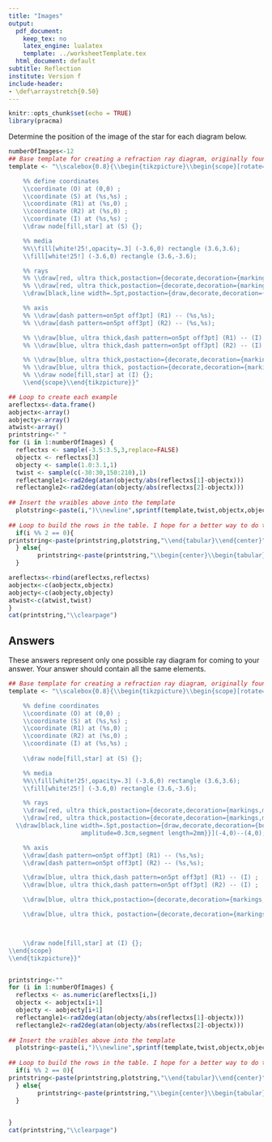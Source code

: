 ```yaml
---
title: "Images"
output:
  pdf_document: 
    keep_tex: no
    latex_engine: lualatex
    template: ../worksheetTemplate.tex
  html_document: default
subtitle: Reflection
institute: Version f
include-header:
- \def\arraystretch{0.50}
---
```


```r
knitr::opts_chunk$set(echo = TRUE)
library(pracma)
```

Determine the position of the image of the star for each diagram below.

```r
numberOfImages<-12
## Base template for creating a refraction ray diagram, originally found here: http://texample.net/tikz/examples/refraction/
template <- "\\scalebox{0.8}{\\begin{tikzpicture}\\begin{scope}[rotate=%s]

    %% define coordinates
    \\coordinate (O) at (0,0) ;
    \\coordinate (S) at (%s,%s) ;
    \\coordinate (R1) at (%s,0) ;
    \\coordinate (R2) at (%s,0) ;
    \\coordinate (I) at (%s,%s) ;
    \\draw node[fill,star] at (S) {};

    %% media
    %%\\fill[white!25!,opacity=.3] (-3.6,0) rectangle (3.6,3.6);
    \\fill[white!25!] (-3.6,0) rectangle (3.6,-3.6);

    %% rays
    %% \\draw[red, ultra thick,postaction={decorate,decoration={markings,mark=at position .65 with {\\arrow[scale=1,>=stealth]{<}}}}] (R1) -- (S) ;
    %% \\draw[red, ultra thick,postaction={decorate,decoration={markings,mark=at position .65 with {\\arrow[scale=1,>=stealth]{<}}}}] (R2) -- (S) ;
    \\draw[black,line width=.5pt,postaction={draw,decorate,decoration={border,angle=-45,amplitude=0.3cm,segment length=2mm}}](-4,0)--(4,0);

    %% axis
    %% \\draw[dash pattern=on5pt off3pt] (R1) -- (%s,%s);
    %% \\draw[dash pattern=on5pt off3pt] (R2) -- (%s,%s);

    %% \\draw[blue, ultra thick,dash pattern=on5pt off3pt] (R1) -- (I) ;
    %% \\draw[blue, ultra thick,dash pattern=on5pt off3pt] (R2) -- (I) ;

    %% \\draw[blue, ultra thick,postaction={decorate,decoration={markings,mark=at position .65 with {\\arrow[scale=1,>=stealth]{>}}}}] (R1) -- +(%s:1cm) ;
    %% \\draw[blue, ultra thick, postaction={decorate,decoration={markings,mark=at position .65 with {\\arrow[scale=1,>=stealth]{>}}}}] (R2) -- +(%s:1cm) ;
    %% \\draw node[fill,star] at (I) {};
    \\end{scope}\\end{tikzpicture}}"

## Loop to create each example
areflectxs<-data.frame()
aobjectx<-array()
aobjecty<-array()
atwist<-array()
printstring<-" "
for (i in 1:numberOfImages) {
  reflectxs <- sample(-3.5:3.5,3,replace=FALSE)
  objectx <- reflectxs[3]
  objecty <- sample(1.0:3.1,1)
  twist <- sample(c(-30:30,150:210),1)
  reflectangle1<-rad2deg(atan(objecty/abs(reflectxs[1]-objectx)))
  reflectangle2<-rad2deg(atan(objecty/abs(reflectxs[2]-objectx)))
  
## Insert the vraibles above into the template
  plotstring<-paste(i,")\\newline",sprintf(template,twist,objectx,objecty,reflectxs[1],reflectxs[2],objectx,-objecty,reflectxs[1],objecty,reflectxs[2],objecty,if(reflectxs[1]<=objectx){180-reflectangle1}else{reflectangle1},if(reflectxs[2]<=objectx){180-reflectangle2}else{reflectangle2}),"\\newline",sep="")
  
## Loop to build the rows in the table. I hope for a better way to do this.
  if(i %% 2 == 0){
printstring<-paste(printstring,plotstring,"\\end{tabular}\\end{center}")
  } else{
        printstring<-paste(printstring,"\\begin{center}\\begin{tabular}{p{8cm} p{8cm}}",plotstring," & ")
  }

areflectxs<-rbind(areflectxs,reflectxs)
aobjectx<-c(aobjectx,objectx)
aobjecty<-c(aobjecty,objecty)
atwist<-c(atwist,twist)  
}
cat(printstring,"\\clearpage")
```

## Answers

These answers represent only one possible ray diagram for coming to your answer. Your answer should contain all the same elements.

```r

## Base template for creating a refraction ray diagram, originally found here: http://texample.net/tikz/examples/refraction/
template <- "\\scalebox{0.8}{\\begin{tikzpicture}\\begin{scope}[rotate=%s]

    %% define coordinates
    \\coordinate (O) at (0,0) ;
    \\coordinate (S) at (%s,%s) ;
    \\coordinate (R1) at (%s,0) ;
    \\coordinate (R2) at (%s,0) ;
    \\coordinate (I) at (%s,%s) ;
    
    \\draw node[fill,star] at (S) {};

    %% media
    %%\\fill[white!25!,opacity=.3] (-3.6,0) rectangle (3.6,3.6);
    \\fill[white!25!] (-3.6,0) rectangle (3.6,-3.6);

    %% rays
    \\draw[red, ultra thick,postaction={decorate,decoration={markings,mark=at position .65 with {\\arrow[scale=1,>=stealth]{<}}}}] (R1) -- (S) ;
    \\draw[red, ultra thick,postaction={decorate,decoration={markings,mark=at position .65 with {\\arrow[scale=1,>=stealth]{<}}}}] (R2) -- (S) ;
  \\draw[black,line width=.5pt,postaction={draw,decorate,decoration={border,angle=-45,
                    amplitude=0.3cm,segment length=2mm}}](-4,0)--(4,0);

    %% axis
    \\draw[dash pattern=on5pt off3pt] (R1) -- (%s,%s);
    \\draw[dash pattern=on5pt off3pt] (R2) -- (%s,%s);

    \\draw[blue, ultra thick,dash pattern=on5pt off3pt] (R1) -- (I) ;
    \\draw[blue, ultra thick,dash pattern=on5pt off3pt] (R2) -- (I) ;

    \\draw[blue, ultra thick,postaction={decorate,decoration={markings,mark=at position .65 with {\\arrow[scale=1,>=stealth]{>}}}}] (R1) -- +(%s:1cm) ;

    \\draw[blue, ultra thick, postaction={decorate,decoration={markings,mark=at position .65 with {\\arrow[scale=1,>=stealth]{>}}}}] (R2) -- +(%s:1cm) ;



    \\draw node[fill,star] at (I) {};
\\end{scope}
\\end{tikzpicture}}"


printstring<-""
for (i in 1:numberOfImages) {
  reflectxs <- as.numeric(areflectxs[i,])
  objectx <- aobjectx[i+1]
  objecty <- aobjecty[i+1]
  reflectangle1<-rad2deg(atan(objecty/abs(reflectxs[1]-objectx)))
  reflectangle2<-rad2deg(atan(objecty/abs(reflectxs[2]-objectx)))
  
## Insert the vraibles above into the template
  plotstring<-paste(i,")\\newline",sprintf(template,twist,objectx,objecty,reflectxs[1],reflectxs[2],objectx,-objecty,reflectxs[1],objecty,reflectxs[2],objecty,if(reflectxs[1]<=objectx){180-reflectangle1}else{reflectangle1},if(reflectxs[2]<=objectx){180-reflectangle2}else{reflectangle2}),"\\newline",sep="")
  
## Loop to build the rows in the table. I hope for a better way to do this.
  if(i %% 2 == 0){
printstring<-paste(printstring,plotstring,"\\end{tabular}\\end{center}")
  } else{
        printstring<-paste(printstring,"\\begin{center}\\begin{tabular}{p{8cm} p{8cm}}",plotstring," & ")
  }

  
}
cat(printstring,"\\clearpage")

```